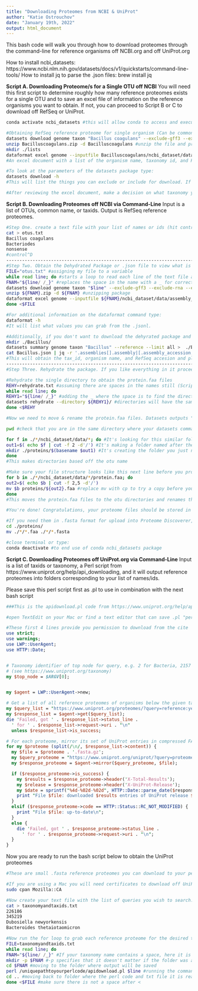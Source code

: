 ```yaml
---
title: "Downloading Proteomes from NCBI & UniProt"
author: "Katie Ostrouchov"
date: "January 19th, 2022"
output: html_document
---
```


This bash code will walk you through how to download proteomes through the command-line for reference organisms off NCBI.org and off UniProt.org

How to install ncbi_datasets: https://www.ncbi.nlm.nih.gov/datasets/docs/v1/quickstarts/command-line-tools/
How to install jq to parse the .json files: brew install jq

**Script A. Downloading Proteome/s for a Single OTU off NCBI**
You will need this first script to determine roughly how many reference proteomes exists for a single OTU and to save an excel file of information on the reference organisms you want to obtain. If not, you can proceed to Script B or C to download off RefSeq or UniProt.
```bash
conda activate ncbi_datasets #this will allow conda to access and execute the ncbi_datasets commands package that you downloaded

#Obtaining RefSeq reference proteome for single organism (Can be common name, family, genus, or taxonomy id, etc..)
datasets download genome taxon "Bacillus coagulans" --exclude-gff3 --exclude-rna --exclude-seq --exclude-genomic-cds --reference --dehydrated --filename Bacilluscoagulans.zip 
unzip Bacilluscoagulans.zip -d Bacilluscoagulans #unzip the file and provide name of the directory
mkdir ./lists
dataformat excel genome --inputfile Bacilluscoagulans/ncbi_dataset/data/assembly_data_report.jsonl --fields organism-name,tax-id,assminfo-refseq-assm-accession -o ./lists/Bacilluscoagulans.xlsx 
#An excel document with a list of the organism name, taxonomy id, and RefSeq accession for the specified organism will be created and placed in the folder called lists. If you provided a genus name, it will list all the species within that genus for the reference genomes you can obtain. If the name does not exist on ncbi, there will be no output & or directory created & it will inform you that there was not a match.

#To look at the parameters of the datasets package type:
datasets download -h
#This will list the things you can exclude or include for download. If you want to download all the proteomes associated with that organism classifier off NCBI, simply remove the --reference from the script.

#After reviewing the excel document, make a decision on what taxonomy you would like to proceed with to download the reference protoemes. If you would like all of them, proceed to the next step to "rehydrate" your zip file and obtain the proteomes. If you would like to hand select a few, save their names or ids in a text file and upload them into the next script in B.
```
**Script B. Downloading Proteomes off NCBI via Command-Line**
Input is a list of OTUs, common name, or taxids. Output is RefSeq reference proteomes.
```bash
#Step One. create a text file with your list of names or ids (hit control +D when done writing your text file)
cat > otus.txt
Bacillus coagulans
Bacteriodes
nonsense
#control^D
------------------------------------------------------------------------------------------------------------------------------
#Step Two. Obtain the Dehydrated Package or .json file to view what is available for download
FILE="otus.txt" #assigning my file to a variable
while read line; do #starts a loop to read each line of the text file and use that line as input
FNAM="${line/ /_}" #replaces the space in the name with a _ for correct file naming
datasets download genome taxon "$line" --exclude-gff3 --exclude-rna --exclude-seq --exclude-genomic-cds --reference --dehydrated --filename ${FNAM}.zip #downloadding dehydrated package
unzip ${FNAM}.zip -d ${FNAM} #unzipping package
dataformat excel genome --inputfile ${FNAM}/ncbi_dataset/data/assembly_data_report.jsonl --fields organism-name,tax-id,assminfo-refseq-assm-accession -o ./lists/${FNAM}.xlsx #creating xlsx files with "Organism name", "Taxonomic ID", "Assembly RefSeq Accession"
done <$FILE

#For additional information on the dataformat command type:
dataformat -h
#It will list what values you can grab from the .jsonl. 

#Additionally, if you don't want to download the dehyrated package and save space on your computer you can obtain only the .json file and look through it using the jq tool like so:
mkdir ./Bacillus/
datasets summary genome taxon "Bacillus" --reference --limit all >  ./Bacillus/Bacillus.json
cat Bacillus.json | jq -r '.assemblies[].assembly|[.assembly_accession,.org.tax_id,.org.sci_name]|@text' > ./lists/Bacillus.txt
#This will obtain the tax_id, organism name, and RefSeq accesion and place it into a text for you to view. However, the .json file is quite difficult to search using jq so it is much easier to use the dataformat tool, instead, as described above
--------------------------------------------------------------------------------------------------------------------------------
#Step Three. Rehydrate the package. If you like everything in it proceed with this step. If you want to hand select some. Run the above code again to obtain only the dehydrated packages you wish to obtain the proteomes from. Make a new otus.txt file with the accessions you want the proteomes from and plug them into step two again. After you do this, you may proceed to the next step.

#Rehydrate the single directory to obtain the protein.faa files
REHY=rehydrate.txt #assuming there are spaces in the names still (Script will refill with the _ using the names you provided)
while read line; do 
REHY1="${line/ /_}" #adding the _ where the space is to find the directory
datasets rehydrate --directory ${REHY1}/ #directories will have the same name as your OTUs from the file you provided.
done <$REHY

#Now we need to move & rename the protein.faa files. Datasets outputs "protein.faa" for all the files, and we will need to rename and move them.

pwd #check that you are in the same directory where your datasets command was run

for f in ./*/ncbi_dataset/data/*; do #It's looking for this similar folder structure that datasets outputs. Do not forget the "./" before the folder!!
out1=$( echo $f | cut -f 2 -d'/') #It's making a folder named after the OTU folder you provided
mkdir ./proteins/$(basename $out1) #It's creating the folder you just named after each different otu
done
#This makes directories based off the otu name

#Make sure your file structure looks like this next line before you proceed! The * corresponds to values that are different and it selects all of them based off if they match this structure.
for b in ./*/ncbi_dataset/data/*/protein.faa; do
out2=$( echo $b | cut -f 2,5 -d'/')
mv $b proteins/${out2}.faa #replace mv with cp to try a copy before you move them to MAKE SURE it's going where you want it to and it won't disapear
done
#This moves the protein.faa files to the otu directories and renames them based off their GCF accession

#You're done! Congratulations, your proteome files should be stored in the ./proteins/ folder you created and named by their RefSeq accession. They are .faa format. 

#If you need them in .fasta format for upload into Proteome Discoverer, proceed to this next step:
cd ./proteins/
mv ./*/*.faa ./*/*.fasta

#close terminal or type:
conda deactivate #to end use of conda ncbi_datasets package
```
**Script C. Downloading Proteomes off UniProt.org via Command-Line**
Input is a list of taxids or taxonomy, a Perl script from https://www.uniprot.org/help/api_downloading, and it will output reference proteomes into folders corresponding to your list of names/ids.

Please save this perl script first as .pl to use in combination with the next bash script
```perl
###This is the apidownload.pl code from https://www.uniprot.org/help/api_downloading

#open TextEdit on your Mac or find a text editor that can save .pl "perl script". I had to go into TextEdit Preferences, select Open and Save tab, and uncheck the "Add ".txt" extension to plain text files". From there you can paste the perl script below that I obtained from https://www.uniprot.org/help/api_downloading and save it as .pl for the extension.

#These first 4 lines provide you permission to download from the cite
use strict;
use warnings;
use LWP::UserAgent;
use HTTP::Date;


# Taxonomy identifier of top node for query, e.g. 2 for Bacteria, 2157 for Archea, etc.
# (see https://www.uniprot.org/taxonomy)
my $top_node = $ARGV[0];


my $agent = LWP::UserAgent->new;

# Get a list of all reference proteomes of organisms below the given taxonomy node.
my $query_list = "https://www.uniprot.org/proteomes/?query=reference:yes+taxonomy:$top_node&format=list";
my $response_list = $agent->get($query_list);
die 'Failed, got ' . $response_list->status_line .
  ' for ' . $response_list->request->uri . "\n"
  unless $response_list->is_success;

# For each proteome, mirror its set of UniProt entries in compressed FASTA format.
for my $proteome (split(/\n/, $response_list->content)) {
  my $file = $proteome . '.fasta.gz';
  my $query_proteome = "https://www.uniprot.org/uniprot/?query=proteome:$proteome&format=fasta&compress=yes";
  my $response_proteome = $agent->mirror($query_proteome, $file);

  if ($response_proteome->is_success) {
    my $results = $response_proteome->header('X-Total-Results');
    my $release = $response_proteome->header('X-UniProt-Release');
    my $date = sprintf("%4d-%02d-%02d", HTTP::Date::parse_date($response_proteome->header('Last-Modified')));
    print "File $file: downloaded $results entries of UniProt release $release ($date)\n";
  }
  elsif ($response_proteome->code == HTTP::Status::RC_NOT_MODIFIED) {
    print "File $file: up-to-date\n";
  }
  else {
    die 'Failed, got ' . $response_proteome->status_line .
      ' for ' . $response_proteome->request->uri . "\n";
  }
}
```
Now you are ready to run the bash script below to obtain the UniProt proteomes
```bash
#These are small .fasta reference proteomes you can download to your personal computer that it will grab corresponding to a single species whether you give it a taxonomy name or taxid

#If you are using a Mac you will need certificates to download off UniProt.org. Paste the following code in your terminal.
sudo cpan Mozilla::CA

#Now create your text file with the list of queries you wish to search. These can be any level of taxonomy, family or genera or species. It can also be a list of NCBI taxids.
cat > taxonomyandtaxids.txt
226186
345219
Dubosiella newyorkensis
Bacteroides thetaiotaomicron

#Now run the for loop to grab each reference proteome for the desired taxonomy
FILE=taxonomyandtaxids.txt
while read line; do
FNAM="${line/ /_}" #If your taxonomy name contains a space, here it is providing a _ where the space occurs to provide a better folder name
mkdir -p $FNAM #-p specifies that it doesn't matter if the folder was already made
cd $FNAM #moving to the folder where output will be saved
perl /uniquepathtoyourperlcode/apidownload.pl $line #running the command to grab the reference proteomes, you need to change the path in this to your current path for the script
cd .. #moving back to folder where the perl code and txt file it is reading is kept
done <$FILE #make sure there is not a space after <
```



